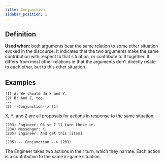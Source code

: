 ```yaml
---
title: Conjunction
sidebar_position: 1
---
```


## Definition

**Used when:** both arguments bear the same relation to some other situation evoked in the discourse.
It indicates that the two arguments make the same contribution with respect to that situation, or contribute to it together.
It differs from most other relations in that the arguments don't directly relate to each other, but to this other situation.


## Examples

```
(1) A: We should do X and Y.
(2) B: And Z, too.
---
(2) --Conjunction--> (1)
```
X, Y, and Z are all proposals for actions in response to the same situation.

```
(203) Engineer: Ok so I'll turn these in.
(204) Messenger: K.
(205) Engineer: And get this [item]
---
(205) -- Conjunction --> (203)
```
The Engineer takes two actions in their turn, which they narrate. Each action is a contribution to the same in-game situation.